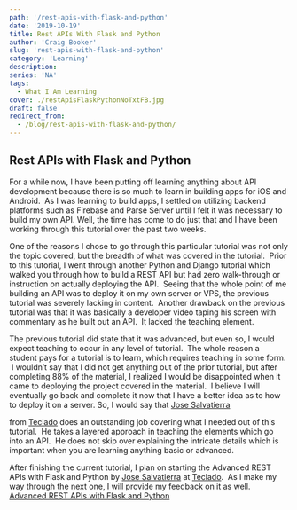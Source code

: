 ```yaml
---
path: '/rest-apis-with-flask-and-python'
date: '2019-10-19'
title: Rest APIs With Flask and Python
author: 'Craig Booker'
slug: 'rest-apis-with-flask-and-python'
category: 'Learning'
description:
series: 'NA'
tags:
  - What I Am Learning
cover: ./restApisFlaskPythonNoTxtFB.jpg
draft: false
redirect_from:
  - /blog/rest-apis-with-flask-and-python/
---
```


## Rest APIs with Flask and Python

For a while now, I have been putting off learning anything about API development because there is so much to learn in building apps for iOS and Android.  As I was learning to build apps, I settled on utilizing backend platforms such as Firebase and Parse Server until I felt it was necessary to build my own API. Well, the time has come to do just that and I have been working through this tutorial over the past two weeks.

One of the reasons I chose to go through this particular tutorial was not only the topic covered, but the breadth of what was covered in the tutorial.  Prior to this tutorial, I went through another Python and Django tutorial which walked you through how to build a REST API but had zero walk-through or instruction on actually deploying the API.  Seeing that the whole point of me building an API was to deploy it on my own server or VPS, the previous tutorial was severely lacking in content.  Another drawback on the previous tutorial was that it was basically a developer video taping his screen with commentary as he built out an API.  It lacked the teaching element.

The previous tutorial did state that it was advanced, but even so, I would expect teaching to occur in any level of tutorial.  The whole reason a student pays for a tutorial is to learn, which requires teaching in some form.  I wouldn’t say that I did not get anything out of the prior tutorial, but after completing 88% of the material, I realized I would be disappointed when it came to deploying the project covered in the material.  I believe I will eventually go back and complete it now that I have a better idea as to how to deploy it on a server. So, I would say that [Jose Salvatierra](https://blog.tecladocode.com/author/jose/)

from [Teclado](https://www.udemy.com/user/teclado-4/) does an outstanding job covering what I needed out of this tutorial.  He takes a layered approach in teaching the elements which go into an API.  He does not skip over explaining the intricate details which is important when you are learning anything basic or advanced.</p><p>After finishing the current tutorial, I plan on starting the Advanced REST APIs with Flask and Python by [Jose Salvatierra](https://blog.tecladocode.com/author/jose/) at [Teclado](https://www.udemy.com/user/teclado-4/).  As I make my way through the next one, I will provide my feedback on it as well.
[Advanced REST APIs with Flask and Python](https://www.udemy.com/share/10220iAkUfeV1VQw==)
